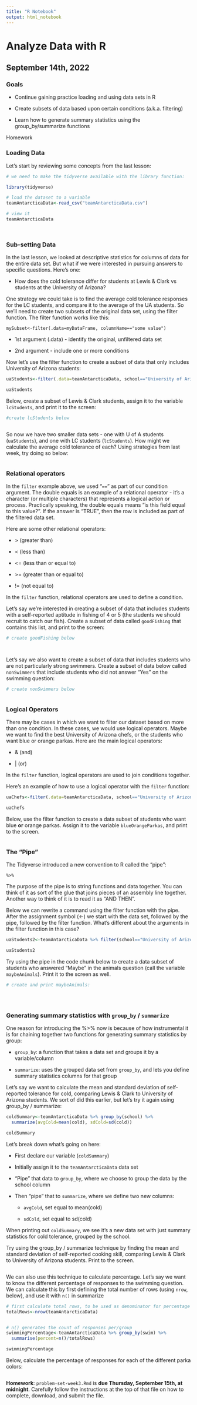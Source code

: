 ```yaml
---
title: "R Notebook"
output: html_notebook
---
```


# Analyze Data with R

## September 14th, 2022

### Goals

-   Continue gaining practice loading and using data sets in R

-   Create subsets of data based upon certain conditions (a.k.a. filtering)

-   Learn how to generate summary statistics using the group_by/summarize functions

Homework

### Loading Data

Let's start by reviewing some concepts from the last lesson:

```r

# we need to make the tidyverse available with the library function:

library(tidyverse)

# load the dataset to a variable
teamAntarcticaData<-read_csv("teamAntarcticaData.csv")

# view it
teamAntarcticaData




```

### Sub-setting Data

In the last lesson, we looked at descriptive statistics for columns of data for the entire data set. But what if we were interested in pursuing answers to specific questions. Here's one:

-   How does the cold tolerance differ for students at Lewis & Clark vs students at the University of Arizona?

One strategy we could take is to find the average cold tolerance responses for the LC students, and compare it to the average of the UA students. So we'll need to create two subsets of the original data set, using the filter function. The filter function works like this:

`mySubset<-filter(.data=myDataFrame, columnName=="some value")`

-   1st argument (.data) - identify the original, unfiltered data set

-   2nd argument - include one or more conditions

Now let's use the filter function to create a subset of data that only includes University of Arizona students:

```r

uaStudents<-filter(.data=teamAntarcticaData, school=="University of Arizona")

uaStudents
```

Below, create a subset of Lewis & Clark students, assign it to the variable `lcStudents`, and print it to the screen:

```r
#create lcStudents below



```

So now we have two smaller data sets - one with U of A students (`uaStudents`), and one with LC students (`lcStudents`). How might we calculate the average cold tolerance of each? Using strategies from last week, try doing so below:

```r






```

### Relational operators

In the `filter` example above, we used "`==`" as part of our condition argument. The double equals is an example of a relational operator - it's a character (or multiple characters) that represents a logical action or process. Practically speaking, the double equals means "is this field equal to this value?". If the answer is "TRUE", then the row is included as part of the filtered data set.

Here are some other relational operators:

-   \> (greater than)

-   \< (less than)

-   \<= (less than or equal to)

-   \>= (greater than or equal to)

-   != (not equal to)

In the `filter` function, relational operators are used to define a condition.

Let's say we're interested in creating a subset of data that includes students with a self-reported aptitude in fishing of 4 or 5 (the students we should recruit to catch our fish). Create a subset of data called `goodFishing` that contains this list, and print to the screen:

```r
# create goodFishing below




```

Let's say we also want to create a subset of data that includes students who are not particularly strong swimmers. Create a subset of data below called `nonSwimmers` that include students who did not answer "Yes" on the swimming question:

```r

# create nonSwimmers below



```

### Logical Operators

There may be cases in which we want to filter our dataset based on more than one condition. In these cases, we would use logical operators. Maybe we want to find the best University of Arizona chefs, or the students who want blue or orange parkas. Here are the main logical operators:

-   & (and)

-   \| (or)

In the `filter` function, logical operators are used to join conditions together.

Here's an example of how to use a logical operator with the `filter` function:

```r

uaChefs<-filter(.data=teamAntarcticaData, school=="University of Arizona" & cooking>=4)

uaChefs

```

Below, use the filter function to create a data subset of students who want blue **or** orange parkas. Assign it to the variable `blueOrangeParkas`, and print to the screen.

```r




```

### The "Pipe"

The Tidyverse introduced a new convention to R called the "pipe":

`%>%`

The purpose of the pipe is to string functions and data together. You can think of it as sort of the glue that joins pieces of an assembly line together. Another way to think of it is to read it as "AND THEN".

Below we can rewrite a command using the filter function with the pipe. After the assignment symbol (\<-) we start with the data set, followed by the pipe, followed by the filter function. What's different about the arguments in the filter function in this case?

```r

uaStudents2<-teamAntarcticaData %>% filter(school=="University of Arizona")

uaStudents2


```

Try using the pipe in the code chunk below to create a data subset of students who answered "Maybe" in the animals question (call the variable `maybeAnimals`). Print it to the screen as well.

```r

# create and print maybeAnimals:





```

### Generating summary statistics with `group_by` / `summarize`

One reason for introducing the %\>% now is because of how instrumental it is for chaining together two functions for generating summary statistics by group:

-   `group_by`: a function that takes a data set and groups it by a variable/column

-   `summarize`: uses the grouped data set from `group_by`, and lets you define summary statistics columns for that group

Let's say we want to calculate the mean and standard deviation of self-reported tolerance for cold, comparing Lewis & Clark to University of Arizona students. We sort of did this earlier, but let's try it again using group_by / summarize:

```r

coldSummary<-teamAntarcticaData %>% group_by(school) %>% 
  summarize(avgCold=mean(cold), sdCold=sd(cold))

coldSummary

```

Let's break down what's going on here:

-   First declare our variable (`coldSummary`)

-   Initially assign it to the `teamAntarcticaData` data set

-   "Pipe" that data to `group_by`, where we choose to group the data by the school column

-   Then "pipe" that to `summarize`, where we define two new columns:

    -   `avgCold`, set equal to mean(cold)

    -   `sdCold`, set equal to sd(cold)

When printing out `coldSummary`, we see it's a new data set with just summary statistics for cold tolerance, grouped by the school.

Try using the group_by / summarize technique by finding the mean and standard deviation of self-reported cooking skill, comparing Lewis & Clark to University of Arizona students. Print to the screen.

```r





```

We can also use this technique to calculate percentage. Let's say we want to know the different percentage of responses to the swimming question. We can calculate this by first defining the total number of rows (using `nrow`, below), and use it with `n()` in summarize

```r

# first calculate total rows, to be used as denominator for percentage
totalRows<-nrow(teamAntarcticaData)


# n() generates the count of responses per/group
swimmingPercentage<-teamAntarcticaData %>% group_by(swim) %>% 
  summarise(percent=n()/totalRows)

swimmingPercentage

```

Below, calculate the percentage of responses for each of the different parka colors:

```r




```

**Homework**: `problem-set-week3.Rmd` is **due Thursday, September 15th, at midnight**. Carefully follow the instructions at the top of that file on how to complete, download, and submit the file.
